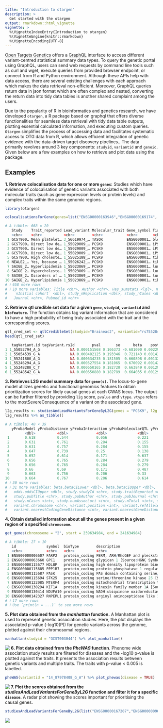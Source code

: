 ```yaml
---
title: "Introduction to otargen"
description: >
  Get started with the otargen
output: rmarkdown::html_vignette
vignette: >
  %\VignetteIndexEntry{Introduction to otargen}
  %\VignetteEngine{knitr::rmarkdown}
  %\VignetteEncoding{UTF-8}
---
```


[Open Targets Genetics](https://genetics.opentargets.org/) offers a [GraphQL](https://graphql.org/) interface to access different variant-centred statistical summary data types. To query the genetic portal using GraphQL, users can send web requests by command line tools such as curl and wget, execute queries from provided browser endpoint, or connect from R and Python environment. Although these APIs help with data access, there are several existing challenges with each approach which makes the data retrieval non-efficient. Moreover, GraphQL queries return data in json format which are often complex and nested, converting the return data into tidy data tables is another shared complaint among the users. 

Due to the popularity of R in bioinformatics and genetics research, we have developed `otargen`, a R package based on graphql that offers diverse functionalities for seamless data retrieval with tidy data table outputs, plotting essential calculated information, and executing custom queries. `Otargen` simplifies the process of accessing data and facilitates systematic access to OTG data from R, which allows efficient integration of genetic evidence with the data-driven target discovery pipelines.. The data primarily revolves around 3 key components: `studyid`, `variantid` and `geneid`. Given below are a few examples on how to retrieve and plot data using the package.

## Examples

**1. Retrieve colocalisation data for one or more `genes`:** Studies which have evidence of colocalisation of genetic variants associated with both molecular traits (such as gene expression levels or protein levels) and complex traits within the same genomic regions.

``` r
library(otargen)

colocalisationsForGene(genes=list("ENSG00000163946","ENSG00000169174", "ENSG00000143001"))

# A tibble: 668 × 20
   Study    Trait_reported Lead_variant Molecular_trait Gene_symbol Tissue Source    H3    H4   `log2(H4/H3)`
   <chr>    <chr>          <chr>        <chr>           <chr>       <chr>  <chr>  <dbl> <dbl>         <dbl>
 1 GCST900… Mean platelet… 3_56619974_… TASOR           ENSG000001… blood  Lepik…     0     1         17.3 
 2 GCST900… Direct low de… 1_55029009_… PCSK9           ENSG000001… iPSC   PhLiPS     0     1         11.4 
 3 GCST900… Direct low de… 1_55029009_… PCSK9           ENSG000001… iPSC   iPSCO…     0     1         11.3 
 4 GCST900… Direct low de… 1_55029009_… PCSK9           ENSG000001… iPSC   HipSci     0     1         11.3 
 5 GCST900… High choleste… 1_55025188_… PCSK9           ENSG000001… tibia… GTEx-…     0     1         10.7 
 6 NEALE2_… Yes, because … 1_55026242_… PCSK9           ENSG000001… tibia… GTEx-…     0     1         10.4 
 7 SAIGE_2… Hyperlipidemia 1_55023869_… PCSK9           ENSG000001… lung   GTEx-…     0     1          9.82
 8 SAIGE_2… Hypercholeste… 1_55023869_… PCSK9           ENSG000001… lung   GTEx-…     0     1          9.79
 9 SAIGE_2… Disorders of … 1_55023869_… PCSK9           ENSG000001… lung   GTEx-…     0     1          9.77
10 SAIGE_2… Hyperlipidemia 1_55023869_… PCSK9           ENSG000001… tibia… GTEx-…     0     1          9.77
# ℹ 658 more rows
# ℹ 10 more variables: Title <chr>, Author <chr>, Has_sumstats <lgl>, numAssocLoci <dbl>,
#   `nInitial cohort` <dbl>, study_nReplication <dbl>, study_nCases <dbl>, Publication_date <chr>,
#   Journal <chr>, Pubmed_id <chr>
```

**2. Retrieve qtl credible set data for a given `gene`, `studyid`, `variantid` and `biofeature`.**
The function obtains tag variant information that are considered to have a high probability of being 
truly associated with the trait and the corresponding scores.

``` r
qtl_cred_set <- qtlCredibleSet(studyid="Braineac2", variantid="rs7552841", gene="PCSK9", biofeature="SUBSTANTIA_NIGRA")
head(qtl_cred_set)

   tagVariant.id tagVariant.rsId        pval       se      beta    postProb MultisignalMethod   logABF is95 is99
1 1_55052794_A_G              NA 0.000151568 0.166373 -0.681090 0.002299181       conditional 2.726953 TRUE TRUE
2 1_55054539_G_A              NA 0.000482125 0.193346  0.721143 0.001422319       conditional 2.246689 TRUE TRUE
3 1_55241800_A_G              NA 0.000634235 0.181505  0.660898 0.001326061       conditional 2.176614 TRUE TRUE
4 1_55246294_A_G              NA 0.000527554 0.181065  0.670092 0.001424974       conditional 2.248554 TRUE TRUE
5 1_55248288_C_T              NA 0.000650165 0.182720  0.663849 0.001293980       conditional 2.152124 TRUE TRUE
6 1_55248542_G_A              NA 0.000650880 0.182789  0.664035 0.001293430       conditional 2.151698 TRUE TRUE
```

**3. Retrieves L2G model summary data for `gene(s)`.** The locus-to-gene model utilizes genetic and functional genomics features to obtain prioritization scores for likely causal genes at each GWAS locus. The output can be further filtered by providing `l2g` score, `pvalue` and `vtype`. `vtype` refers to the mostSevereConsequence of a variant on the associated gene.

``` r
l2g_results <- studiesAndLeadVariantsForGeneByL2G(genes = "PCSK9", l2g = 0.6, pvalue = 1e-8, vtype = c("intergenic_variant", "intron_variant"))
l2g_results %>% as_tibble()

# A tibble: 40 × 39
   yProbaModel yProbaDistance yProbaInteraction yProbaMolecularQTL yProbaPathogenicity     pval beta.direction beta.betaCI
         <dbl>          <dbl>             <dbl>              <dbl>               <dbl>    <dbl> <chr>                <dbl>
 1       0.618          0.544             0.056              0.221               0.615 4.79e-12 +                   0.394 
 2       0.631          0.761             0.284              0.155               0.058 5.23e-20 -                  -0.0687
 3       0.631          0.757             0.284              0.155               0.058 3.54e-20 -                  -0.0668
 4       0.647          0.739             0.25               0.138               0.182 3   e-47 -                  -0.0544
 5       0.652          0.614             0.171              0.637               0.344 3.60e-14 +                   0.0156
 6       0.656          0.765             0.284              0.279               0.058 1.13e-41 -                  -0.069 
 7       0.656          0.765             0.284              0.279               0.058 2.38e-53 -                  -0.0831
 8       0.66           0.69              0.171              0.487               0.047 1   e- 8 -                  NA     
 9       0.663          0.756             0.206              0.33                0.056 1   e-10 -                  -0.03  
10       0.664          0.767             0.206              0.614               0.057 1.90e-88 -                  -0.0487
# ℹ 30 more rows
# ℹ 31 more variables: beta.betaCILower <dbl>, beta.betaCIUpper <dbl>, odds.oddsCI <dbl>, odds.oddsCILower <dbl>,
#   odds.oddsCIUpper <dbl>, study.studyId <chr>, study.traitReported <chr>, study.traitCategory <chr>, study.pubDate <chr>,
#   study.pubTitle <chr>, study.pubAuthor <chr>, study.pubJournal <chr>, study.pmid <chr>, study.hasSumstats <lgl>,
#   study.nCases <int>, study.numAssocLoci <int>, study.nTotal <int>, study.traitEfos <chr>, variant.id <chr>, variant.rsId <chr>,
#   variant.chromosome <chr>, variant.position <int>, variant.refAllele <chr>, variant.altAllele <chr>,
#   variant.nearestCodingGeneDistance <int>, variant.nearestGeneDistance <int>, variant.mostSevereConsequence <chr>, …
```

**4. Obtain detailed information about all the genes present in a given region of a specified `chromosome`.**

``` r
get_genes(chromosome = "2", start = 239634984, end = 241634984)

# A tibble: 27 × 10
   id              symbol  bioType        description                                   chromosome    tss  start    end fwdStrand exons
   <chr>           <chr>   <chr>          <chr>                                         <chr>       <int>  <int>  <int> <lgl>     <lis>
 1 ENSG00000006607 FARP2   protein_coding FERM, ARH/RhoGEF and pleckstrin domain prote… 2          2.41e8 2.41e8 2.41e8 TRUE      <int>
 2 ENSG00000063660 GPC1    protein_coding glypican 1 [Source:HGNC Symbol;Acc:HGNC:4449] 2          2.40e8 2.40e8 2.40e8 TRUE      <int>
 3 ENSG00000115677 HDLBP   protein_coding high density lipoprotein binding protein [So… 2          2.41e8 2.41e8 2.41e8 FALSE     <int>
 4 ENSG00000115685 PPP1R7  protein_coding protein phosphatase 1 regulatory subunit 7 [… 2          2.41e8 2.41e8 2.41e8 TRUE      <int>
 5 ENSG00000115687 PASK    protein_coding PAS domain containing serine/threonine kinas… 2          2.41e8 2.41e8 2.41e8 FALSE     <int>
 6 ENSG00000115694 STK25   protein_coding serine/threonine kinase 25 [Source:HGNC Symb… 2          2.42e8 2.41e8 2.42e8 FALSE     <int>
 7 ENSG00000122085 MTERF4  protein_coding mitochondrial transcription termination fact… 2          2.41e8 2.41e8 2.41e8 FALSE     <int>
 8 ENSG00000130294 KIF1A   protein_coding kinesin family member 1A [Source:HGNC Symbol… 2          2.41e8 2.41e8 2.41e8 FALSE     <int>
 9 ENSG00000130414 NDUFA10 protein_coding NADH:ubiquinone oxidoreductase subunit A10 [… 2          2.40e8 2.40e8 2.40e8 FALSE     <int>
10 ENSG00000142327 RNPEPL1 protein_coding arginyl aminopeptidase like 1 [Source:HGNC S… 2          2.41e8 2.41e8 2.41e8 TRUE      <int>
# ℹ 17 more rows
# ℹ Use `print(n = ...)` to see more rows
```

**5. Plot data obtained from the *manhattan* function.** 
A Manhattan plot is used to represent genetic association studies. Here, the plot displays the associated p-value (-log10(P)) for genetic variants across the genome, plotted against their chromosomal regions.

``` r
manhattan(studyid = "GCST003044") %>% plot_manhattan()
```

<img src="plot_manhattan.png" align="left"/>

**6. Plot data obtained from the *PheWAS* function.** Phenome wide association study results are filtered for diseases and the -log10 p-value is plotted against the traits. It presents the association results between genetic variants and multiple traits. The traits with p-value \< 0.005 is labelled.

``` r
pheWAS(variantid = "14_87978408_G_A") %>% plot_phewas(disease = TRUE)
```

<img src="plot_phewas.png" align="left"/>

**7. Plot the scores obtained from the *studiesAndLeadVariantsForGeneByL2G* function and filter it for a specific `disease`.** A radar plot showing the scores important for prioritising the causal genes.

``` r
studiesAndLeadVariantsForGeneByL2G(list("ENSG00000167207","ENSG00000096968","ENSG00000138821", "ENSG00000125255")) %>% plot_l2g(disease = "EFO_0003767")
```

<img src="plot_l2g.png" align="left"/>
